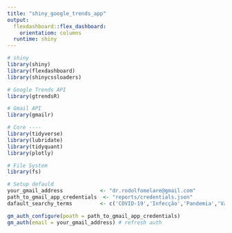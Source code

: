 ---
title: "shiny_google_trends_app"
output:
  flexdashboard::flex_dashboard:
    orientatiom: columns
  runtime: shiny
---

```{r global, include = FALSE}

# shiny
library(shiny)
library(flexdashboard)
library(shinycssloaders)

# Google Trends API
library(gtrendsR)

# Gmail API
library(gmailr)

# Core ----
library(tidyverse)
library(lubridate)
library(tidyquant)
library(plotly)

# File System
library(fs)

# Setup defauld
your_gmail_address            <- "dr.rodolfomelare@gmail.com"
path_to_gmail_app_credentials  <- "reports/credentials.json"
dafault_searchy_terms         <- c('COVID-19','Infecção','Pandemia','Vacina','Sintomas')

gm_auth_configure(poath = path_to_gmail_app_credentials)
gm_auth(email = your_gmail_address) # refresh auth

```






